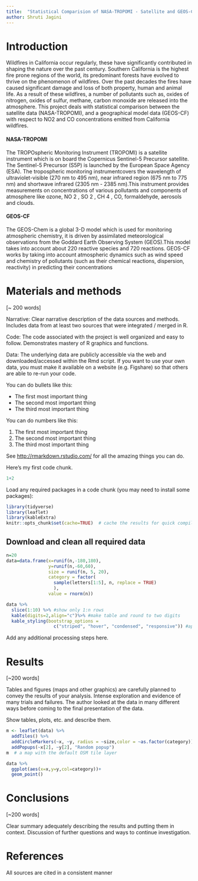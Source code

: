 ```yaml
---
title:  "Statistical Comparision of NASA-TROPOMI - Satellite and GEOS-CF - Model Data"
author: Shruti Jagini 
---
```


# Introduction
Wildfires in California occur regularly, these have significantly contributed in shaping the nature over the past century. Southern California is the highest fire prone regions of the world, its predominant forests have evolved to thrive on the phenomenon of wildfires. Over the past decades the fires have caused significant damage and loss of both property, human and animal life. As a result of these wildfires, a number of pollutants such as, oxides of nitrogen, oxides of sulfur, methane, carbon monoxide are released into the atmosphere. This project deals with statistical comparison between the satellite data (NASA-TROPOMI), and a geographical model data (GEOS-CF) with respect to NO2 and CO concentrations emitted from California wildfires.

#### NASA-TROPOMI 
The TROPOspheric Monitoring Instrument (TROPOMI) is a satellite instrument which is on board the Copernicus Sentinel-5 Precursor satellite. The Sentinel-5 Precursor (S5P) is launched by the European Space
Agency (ESA). The tropospheric monitoring instrumentcovers the wavelength of ultraviolet-visible (270 nm to 495 nm), near infrared region (675 nm to 775 nm) and shortwave infrared (2305 nm - 2385 nm).This instrument provides measurements on concentrations of various pollutants and components of atmosphere like ozone, NO 2 , SO 2 ,
CH 4 , CO, formaldehyde, aerosols and clouds.

#### GEOS-CF
The GEOS-Chem is a global 3-D model which is used for monitoring atmospheric chemistry, it is driven by assimilated meteorological observations from the Goddard Earth Observing System (GEOS).This model takes into account about 220 reactive species and 720 reactions. GEOS-CF works by taking into account atmospheric dynamics such as wind speed and chemistry of pollutants (such as their chemical reactions, dispersion, reactivity) in predicting their concentrations

# Materials and methods

[~ 200 words]

Narrative: Clear narrative description of the data sources and methods. Includes data from at least two sources that were integrated / merged in R.

Code: The code associated with the project is well organized and easy to follow. Demonstrates mastery of R graphics and functions.

Data: The underlying data are publicly accessible via the web and downloaded/accessed within the Rmd script. If you want to use your own data, you must make it available on a website (e.g. Figshare) so that others are able to re-run your code.

You can do bullets like this:

* The first most important thing
* The second most important thing
* The third most important thing

You can do numbers like this:

1. The first most important thing
2. The second most important thing
3. The third most important thing

See [http://rmarkdown.rstudio.com/](http://rmarkdown.rstudio.com/) for all the amazing things you can do.


Here's my first code chunk.
```r
1+2
```

Load any required packages in a code chunk (you may need to install some packages):

```r
library(tidyverse)
library(leaflet)
library(kableExtra)
knitr::opts_chunk$set(cache=TRUE)  # cache the results for quick compiling
```

## Download and clean all required data
```r
n=20
data=data.frame(x=runif(n,-180,180),
                y=runif(n,-60,60),
                size = runif(n, 5, 20),
                category = factor(
                  sample(letters[1:5], n, replace = TRUE)
                  ),
                value = rnorm(n))
```

```r
data %>% 
  slice(1:10) %>% #show only 1:n rows
  kable(digits=2,align="c")%>% #make table and round to two digits
  kable_styling(bootstrap_options = 
                  c("striped", "hover", "condensed", "responsive")) #apply other formatting
```

Add any additional processing steps here.

# Results

[~200 words]

Tables and figures (maps and other graphics) are carefully planned to convey the results of your analysis. Intense exploration and evidence of many trials and failures. The author looked at the data in many different ways before coming to the final presentation of the data.

Show tables, plots, etc. and describe them.

```r
m <- leaflet(data) %>% 
  addTiles() %>% 
  addCircleMarkers(~x, ~y, radius = ~size,color = ~as.factor(category)) %>% 
  addPopups(~x[2], ~y[2], "Random popup")
m  # a map with the default OSM tile layer
```


```r
data %>% 
  ggplot(aes(x=x,y=y,col=category))+
  geom_point()
```

# Conclusions

[~200 words]

Clear summary adequately describing the results and putting them in context. Discussion of further questions and ways to continue investigation.

# References

All sources are cited in a consistent manner
